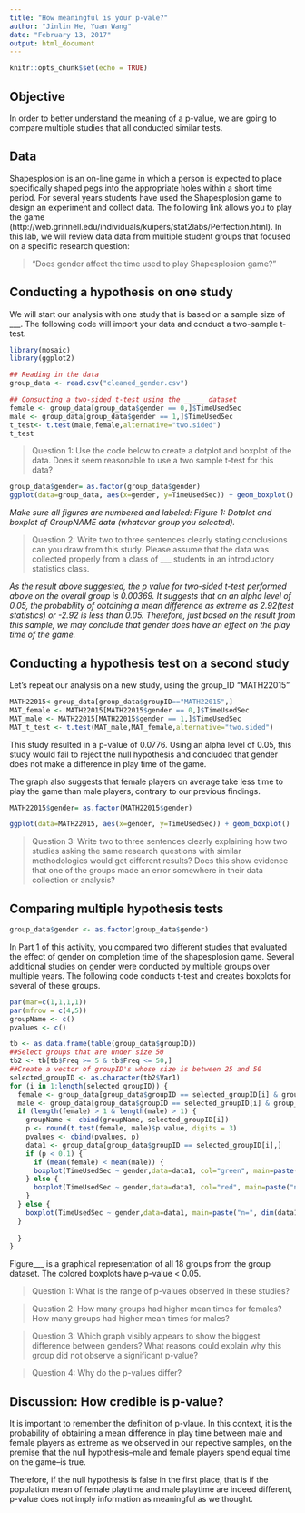 ```yaml
---
title: "How meaningful is your p-vale?"
author: "Jinlin He, Yuan Wang"
date: "February 13, 2017"
output: html_document
---
```


```r
knitr::opts_chunk$set(echo = TRUE)
```
## Objective
In order to better understand the meaning of a p-value, we are going to compare multiple studies that all conducted similar tests.

## Data 
Shapesplosion is an on-line game in which a person is expected to place specifically shaped pegs into the appropriate holes within a short time period. For several years students have used the Shapesplosion game to design an experiment and collect data. The following link allows you to play the game (http://web.grinnell.edu/individuals/kuipers/stat2labs/Perfection.html). In this lab, we will review data data from multiple student groups that focused on a specific research question:

> “Does gender affect the time used to play Shapesplosion game?”


## Conducting a hypothesis on one study

We will start our analysis with one study that is based on a sample size of ___. The following code will import your data and conduct a two-sample t-test.

``` r
library(mosaic)
library(ggplot2)
```

```r
## Reading in the data
group_data <- read.csv("cleaned_gender.csv")
```


```r
## Consucting a two-sided t-test using the _____ dataset
female <- group_data[group_data$gender == 0,]$TimeUsedSec
male <- group_data[group_data$gender == 1,]$TimeUsedSec
t_test<- t.test(male,female,alternative="two.sided")
t_test
```

> Question 1: Use the code below to create a dotplot and boxplot of the data. Does it seem reasonable to use a two sample t-test for this data?  

```r
group_data$gender= as.factor(group_data$gender)
ggplot(data=group_data, aes(x=gender, y=TimeUsedSec)) + geom_boxplot()  + aes(colour=gender) + theme(legend.position="top") + labs(title="") 
```

*Make sure all figures are numbered and labeled: Figure 1: Dotplot and boxplot of GroupNAME data (whatever group you selected).*

> Question 2: Write two to three sentences clearly stating conclusions can you draw from this study. Please assume that the data was collected properly from a class of ___ students in an introductory statistics class. 

*As the result above suggested, the p value for two-sided t-test performed above on the overall group is 0.00369. It suggests that on an alpha level of 0.05, the probability of obtaining a mean difference as extreme as 2.92(test statistics) or -2.92 is less than 0.05. Therefore, just based on the result from this sample, we may conclude that gender does have an effect on the play time of the game.*



## Conducting a hypothesis test on a second study

Let’s repeat our analysis on a new study, using the group_ID “MATH22015”


```r
MATH22015<-group_data[group_data$groupID=="MATH22015",]
MAT_female <- MATH22015[MATH22015$gender == 0,]$TimeUsedSec
MAT_male <- MATH22015[MATH22015$gender == 1,]$TimeUsedSec
MAT_t_test <- t.test(MAT_male,MAT_female,alternative="two.sided")

```

This study resulted in a p-value of 0.0776. Using an alpha level of 0.05, this study would fail to reject the null hypothesis and concluded that gender does not make a difference in play time of the game.

The graph also suggests that female players on average take less time to play the game than male players, contrary to our previous findings.


```r
MATH22015$gender= as.factor(MATH22015$gender)

ggplot(data=MATH22015, aes(x=gender, y=TimeUsedSec)) + geom_boxplot()  + theme(legend.position="top") + labs(title="") + aes(colour = gender)
```

> Question 3: Write two to three sentences clearly explaining how two studies asking the same research questions with similar methodologies would get different results? Does this show evidence that one of the groups made an error somewhere in their data collection or analysis?

## Comparing multiple hypothesis tests

```r
group_data$gender <- as.factor(group_data$gender)

```

In Part 1 of this activity, you compared two different studies that evaluated the effect of gender on completion time of the shapesplosion game. Several additional studies on gender were conducted by multiple groups over multiple years. The following code conducts t-test and creates boxplots for several of these groups.


```r
par(mar=c(1,1,1,1))
par(mfrow = c(4,5))
groupName <- c()
pvalues <- c()

tb <- as.data.frame(table(group_data$groupID))
##Select groups that are under size 50
tb2 <- tb[tb$Freq >= 5 & tb$Freq <= 50,]
##Create a vector of groupID's whose size is between 25 and 50
selected_groupID <- as.character(tb2$Var1)
for (i in 1:length(selected_groupID)) {
  female <- group_data[group_data$groupID == selected_groupID[i] & group_data$gender == 0,]$TimeUsedSec
  male <- group_data[group_data$groupID == selected_groupID[i] & group_data$gender == 1,]$TimeUsedSec
  if (length(female) > 1 & length(male) > 1) {
    groupName <- cbind(groupName, selected_groupID[i])
    p <- round(t.test(female, male)$p.value, digits = 3)
    pvalues <- cbind(pvalues, p)
    data1 <- group_data[group_data$groupID == selected_groupID[i],]
    if (p < 0.1) {
      if (mean(female) < mean(male)) {
      boxplot(TimeUsedSec ~ gender,data=data1, col="green", main=paste("n=", dim(data1)[1], ", pval=", p), xlab="Gender (1=Male, 0=Female)", ylab="Time Used Seconds")
    } else {
      boxplot(TimeUsedSec ~ gender,data=data1, col="red", main=paste("n=", dim(data1)[1], ", pval=", p), xlab="Gender (1=Male, 0=Female)", ylab="Time Used Seconds")
    }
  } else {
    boxplot(TimeUsedSec ~ gender,data=data1, main=paste("n=", dim(data1)[1], ", pval=", p), xlab="Gender (1=Male, 0=Female)", ylab="Time Used Seconds")
  }
    
  }
}

```


Figure___ is a graphical representation of all 18 groups from the group dataset. The colored boxplots have p-value < 0.05.


> Question 1: What is the range of p-values observed in these studies?

> Question 2: How many groups had higher mean times for females? How many groups had higher mean times for males?

> Question 3: Which graph visibly appears to show the biggest difference between genders? What reasons could explain why this group did not observe a significant p-value?

> Question 4: Why do the p-values differ? 

## Discussion: How credible is p-value?

It is important to remember the definition of p-vlaue. In this context, it is the probability of obtaining a mean difference in play time between male and female players as extreme as we observed in our repective samples, on the premise that the null hypothesis–male and female players spend equal time on the game–is true.

Therefore, if the null hypothesis is false in the first place, that is if the population mean of female playtime and male playtime are indeed different, p-value does not imply information as meaningful as we thought.




